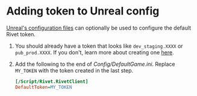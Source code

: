 # Adding token to Unreal config

[Unreal's configuration files](https://docs.unrealengine.com/5.2/en-US/configuration-files-in-unreal-engine/) can optionally be used to configure the default Rivet token.

1. You should already have a token that looks like `dev_staging.XXXX` or `pub_prod.XXXX`. If you don't, learn more about creating one [here](https://rivet.gg/docs/general/concepts/handling-game-tokens).
2. Add the following to the end of _Config/DefaultGame.ini_. Replace `MY_TOKEN` with the token created in the last step.

   ```ini Config/DefaultGame.ini
   [/Script/Rivet.RivetClient]
   DefaultToken=MY_TOKEN
   ```
